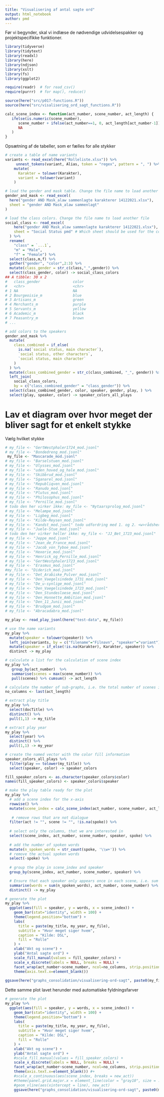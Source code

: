 ```yaml
---
title: "Visualisering af antal sagte ord"
output: html_notebook
author: pmd
---
```


Før vi begynder, skal vi indlæse de nødvendige udvidelsespakker og projektspecifikke funktioner.

```r
library(tidyverse)
library(tidytext)
library(readxl)
library(here)
library(ndjson)
library(xslt)
library(fs)
library(ggplot2)

require(readr)  # for read_csv()
require(purrr)  # for map(), reduce()

source(here("src/p017-functions.R"))
source(here("src/visalisering_ord_sagt_functions.R"))

calc_scene_index <- function(act_number, scene_number, act_length) {
   ifelse(is.numeric(scene_number),
      scene_number + ifelse(act_number==1, 0, act_length[act_number-1]),
      NA
   )
}
```

Opsætning af de tabeller, som er fælles for alle stykker

```r
# create a table of name variants
variants <- read_excel(here("Rolleliste.xlsx")) %>% 
     unnest_tokens(variant, Alias, token = "regex", pattern = ", ") %>% 
    mutate(
      Karakter = tolower(Karakter),
      variant = tolower(variant)
    )

# load the gender and mask table. Change the file name to load another file
gender_and_mask <- read_excel(
  here("gender AND Mask_alaw sammenlagte karakterer 14122021.xlsx"), 
  sheet = "gender AND Mask_alaw sammenlagt"
)

# load the class colors. Change the file name to load another file
social_class <- read_excel(
    here("gender AND Mask_alaw sammenlagte karakterer 14122021.xlsx"), 
    sheet = "Social Status pmd" # Which sheet should be used for the colors
  ) %>% 
  rename(
    "class" = `...1`,
    "m" = "Male",
    "f" = "Female") %>% 
  select(class,m,f) %>% 
  gather("gender", "color",2:3) %>%
  mutate(class_gender = str_c(class,"_",gender)) %>%
  select(class_gender, color) -> social_class_colors
## A tibble: 30 x 2
#   class_gender               color 
#   <chr>                      <chr> 
# 1 NA                         NA    
# 2 Bourgeoisie_m              blue  
# 3 Artisans_m                 green 
# 4 Merchants_m                purple
# 5 Servants_m                 yellow
# 6 Academic_m                 black 
# 7 Peasantry_m                brown 
# ...

# add colors to the speakers
gender_and_mask %>%
  mutate(
    class_combined = if_else(
      is.na(`social status, main character`),
      `social status, other characters`,
      `social status, main character`
    )
  ) %>% 
  mutate(class_combined_gender = str_c(class_combined, "_", gender)) %>% 
  left_join(
    social_class_colors,
    by = c("class_combined_gender" = "class_gender")) %>% 
  select(class_combined_gender, color, speaker, gender, play, ) %>% 
  select(play, speaker, color) -> speaker_colors_all_plays
```

# Lav et diagram over hvor meget der bliver sagt for et enkelt stykke

Vælg hvilket stykke

```r
# my_file <- "GertWestphaler1724_mod.jsonl" 
# my_file <- "Bondedreng_mod.jsonl" 
 my_file <- "Mascarade_mod.jsonl"
# my_file <- "Barselstuen_mod.jsonl"
# my_file <- "Ulysses_mod.jsonl"
# my_file <- "uden_hoved_og_hale_mod.jsonl"
# my_file <- "Skibbrud_mod.jsonl"
# my_file <- "Sganarel_mod.jsonl"
# my_file <- "Republiqven_mod.jsonl"
# my_file <- "Ranudo_mod.jsonl"
# my_file <- "Plutus_mod.jsonl"
# my_file <- "Philosophus_mod.jsonl"
# my_file <- "Pernille_mod.jsonl"
# todo den her virker ikke: my_file <- "Nytaarsprolog_mod.jsonl"
# my_file <- "Melampe_mod.jsonl"
# my_file <- "Ligbeg_mod.jsonl"
# my_file <- "Kilde-Reysen_mod.jsonl"
# my_file <- "Kandst_mod.jsonl" todo udfordring med 1. og 2. <w>rådsherreinde</w>
# my_file <- "Juele-Stue_mod.jsonl"
# todo den her virker heller ikke: my_file <- "JJ_Bet_1723_mod.jsonl"
# my_file <- "Jeppe_mod.jsonl"
# my_file <- "Jean_de_France_mod.jsonl"
# my_file <- "Jacob_von_Tyboe_mod.jsonl"
# my_file <- "Hexerie_mod.jsonl"
# my_file <- "Henrick_og_Pernille_mod.jsonl"
# my_file <- "GertWestphaler1723_mod.jsonl"
# my_file <- "Erasmus_mod.jsonl"
#my_file <- "Diderich_mod.jsonl"
# my_file <- "Det_Arabiske_Pulver_mod.jsonl"
# my_file <- "Den_Vaegelsindede_1731_mod.jsonl"
# my_file <- "De_u-synlige_mod.jsonl"
# my_file <- "Den_Vaegelsindede_1723_mod.jsonl"
# my_file <- "Den_Stundesloese_mod.jsonl"
# my_file <- "Den_Honnette_Ambition_mod.jsonl"
# my_file <- "Den_11_Junii_mod.jsonl"
# my_file <- "Brudgom_mod.jsonl"
# my_file <- "Abracadabra_mod.jsonl"
```


```r
my_play <- read_play_jsonl(here("test-data", my_file))

# use the name variants
my_play %>% 
  mutate(speaker = tolower(speaker)) %>% 
  left_join(variants, by = c("filename"="Filnavn", "speaker"="variant")) %>% 
  mutate(speaker = if_else(!is.na(Karakter), Karakter, speaker)) %>%
  distinct -> my_play

# calculate a list for the calculation of scene index
my_play %>% 
   group_by(act_number)  %>% 
   summarise(scenes = max(scene_number)) %>% 
   pull(scenes) %>% cumsum() -> act_length

# calculate the number of sub-graphs, i.e. the total number of scenes in all acts
no_columns <- last(act_length)

# extract play title
my_play %>% 
  select(docTitle) %>% 
  distinct() %>%
  pull(1,1) -> my_title

# extract play year
my_play %>% 
  select(year) %>% 
  distinct() %>%
  pull(1,1) -> my_year

# create the named vector with the color fill information
speaker_colors_all_plays %>% 
  filter(play == tolower(my_title)) %>% 
  select(speaker, color) -> speaker_colors

fill_speaker_colors <- as.character(speaker_colors$color)
names(fill_speaker_colors) <- speaker_colors$speaker

# make the play table ready for the plot
my_play %>% 
  # add a scene index for the x-axis
  rowwise() %>% 
  mutate(scene_index = calc_scene_index(act_number, scene_number, act_length)) %>% 
 
   # remove rows that are not dialogue
  filter(act != "", scene != "", !is.na(spoke)) %>%
  
  # select only the columns, that we are interested in
  select(scene_index, act_number, scene_number, speaker, spoke) %>% 
  
  # add the number of spoken words
  mutate(n_spoken_words = str_count(spoke, '\\w+')) %>% 
  # remove the actual spoken words
  select(-spoke) %>%
  
  # group the play in scene_index and speaker
  group_by(scene_index, act_number, scene_number, speaker) %>% 

  # Ensure that each speaker only appears once in each scene, i.e. sum the words spoken by each speaker
  summarise(words = sum(n_spoken_words), act_number, scene_number) %>%
  distinct() -> my_play

# generate the plot
my_play %>% 
  ggplot(aes(fill = speaker, y = words, x = scene_index)) +
    geom_bar(stat="identity", width = 100) +
    theme(legend.position="bottom") +
    labs(
      title = paste(my_title, my_year, my_file),
      subtitle = "Hvor meget siger hvem",
      caption = "Kilde: DSL",
      fill = "Rolle"
    ) +
    xlab("Akt og scene") +
    ylab("Antal sagte ord") + 
    scale_fill_manual(values = fill_speaker_colors) +
    scale_x_discrete(labels = NULL, breaks = NULL) +
    facet_wrap(act_number~scene_number, ncol=no_columns, strip.position = "top")+
    theme(axis.text.x=element_blank())
    
ggsave(here("graphs_consolidation/visualisering-ord-sagt", paste0(my_file, ".hvor_meget_siger_hvem.pdf")), width=16, height=9)
```

Dette samme plot lavet herunder med automatiske fyldningsfarver

```r
# generate the plot
my_play %>% 
  ggplot(aes(fill = speaker, y = words, x = scene_index)) +
    geom_bar(stat="identity", width = 100) +
    theme(legend.position="bottom") +
    labs(
      title = paste(my_title, my_year, my_file),
      subtitle = "Hvor meget siger hvem",
      caption = "Kilde: DSL",
      fill = "Rolle"
    ) +
    xlab("Akt og scene") +
    ylab("Antal sagte ord") + 
    #scale_fill_manual(values = fill_speaker_colors) +
    scale_x_discrete(labels = NULL, breaks = NULL) +
    facet_wrap(act_number~scene_number, ncol=no_columns, strip.position = "top")+
    theme(axis.text.x=element_blank()) #+
    #scale_x_continuous(aes(scene_index, breaks = new_act))
    #theme(panel.grid.major.x = element_line(color = "gray10", size = .5))
    #geom_vline(aes(xintercept = line), new_act)
    ggsave(here("graphs_consolidation/visualisering-ord-sagt", paste0(my_file, ".hvor_meget_siger_hvem.pdf")), width=16, height=9)
```


